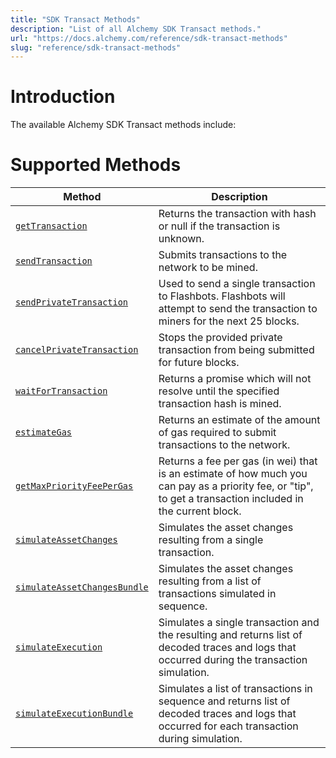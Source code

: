 ```yaml
---
title: "SDK Transact Methods"
description: "List of all Alchemy SDK Transact methods."
url: "https://docs.alchemy.com/reference/sdk-transact-methods"
slug: "reference/sdk-transact-methods"
---
```


# Introduction

The available Alchemy SDK Transact methods include:

# Supported Methods

| Method                                                                    | Description                                                                                                                                                 |
| ------------------------------------------------------------------------- | ----------------------------------------------------------------------------------------------------------------------------------------------------------- |
| [`getTransaction`](/reference/sdk-gettransaction)                         | Returns the transaction with hash or null if the transaction is unknown.                                                                                    |
| [`sendTransaction`](/reference/sdk-sendtransaction)                       | Submits transactions to the network to be mined.                                                                                                            |
| [`sendPrivateTransaction`](/reference/sdk-sendprivatetransaction)         | Used to send a single transaction to Flashbots. Flashbots will attempt to send the transaction to miners for the next 25 blocks.                            |
| [`cancelPrivateTransaction`](/reference/sdk-cancelprivatetransaction)     | Stops the provided private transaction from being submitted for future blocks.                                                                              |
| [`waitForTransaction`](/reference/sdk-waitfortransaction)                 | Returns a promise which will not resolve until the specified transaction hash is mined.                                                                     |
| [`estimateGas`](/reference/sdk-estimategas)                               | Returns an estimate of the amount of gas required to submit transactions to the network.                                                                    |
| [`getMaxPriorityFeePerGas`](/reference/getmaxpriorityfeepergas-sdk)       | Returns a fee per gas (in wei) that is an estimate of how much you can pay as a priority fee, or "tip", to get a transaction included in the current block. |
| [`simulateAssetChanges`](/reference/simulateassetchanges-sdk)             | Simulates the asset changes resulting from a single transaction.                                                                                            |
| [`simulateAssetChangesBundle`](/reference/simulateassetchangesbundle-sdk) | Simulates the asset changes resulting from a list of transactions simulated in sequence.                                                                    |
| [`simulateExecution`](/reference/simulateexecution-sdk)                   | Simulates a single transaction and the resulting and returns list of decoded traces and logs that occurred during the transaction simulation.               |
| [`simulateExecutionBundle`](/reference/simulateexecutionbundle-sdk)       | Simulates a list of transactions in sequence and returns list of decoded traces and logs that occurred for each transaction during simulation.              |
